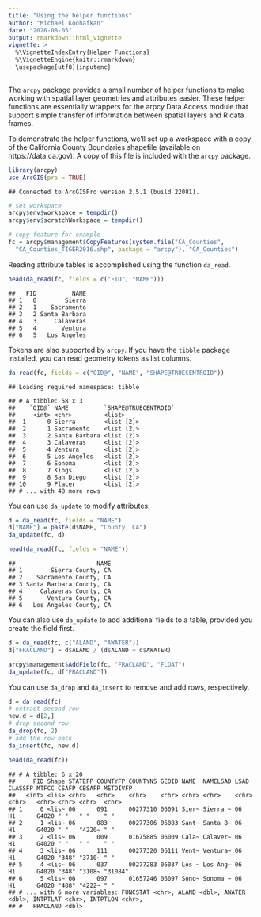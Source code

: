 ```yaml
---
title: "Using the helper functions"
author: "Michael Koohafkan"
date: "2020-08-05"
output: rmarkdown::html_vignette
vignette: >
  %\VignetteIndexEntry{Helper Functions}
  %\VignetteEngine{knitr::rmarkdown}
  \usepackage[utf8]{inputenc}
---
```


The `arcpy` package provides a small number of helper functions to make
working with spatial layer geometries and attributes easier. These 
helper functions are essentially wrappers for the arpcy Data Access module
that support simple transfer of information between spatial layers and R
data frames.

To demonstrate the helper functions, we'll set up a workspace with a copy
of the California County Boundaries shapefile (available on https://data.ca.gov).
A copy of this file is included with the `arcpy` package.



```r
library(arcpy)
use_ArcGIS(pro = TRUE)
```

```
## Connected to ArcGISPro version 2.5.1 (build 22081).
```

```r
# set workspace
arcpy$env$workspace = tempdir()
arcpy$env$scratchWorkspace = tempdir()

# copy feature for example
fc = arcpy$management$CopyFeatures(system.file("CA_Counties",
  "CA_Counties_TIGER2016.shp", package = "arcpy"), "CA_Counties")
```


Reading attribute tables is accomplished using the function `da_read`.


```r
head(da_read(fc, fields = c("FID", "NAME")))
```

```
##   FID          NAME
## 1   0        Sierra
## 2   1    Sacramento
## 3   2 Santa Barbara
## 4   3     Calaveras
## 5   4       Ventura
## 6   5   Los Angeles
```

Tokens are also supported by `arcpy`. If you have the `tibble` package installed, 
you can read geometry tokens as list columns.


```r
da_read(fc, fields = c("OID@", "NAME", "SHAPE@TRUECENTROID"))
```

```
## Loading required namespace: tibble
```

```
## # A tibble: 58 x 3
##    `OID@` NAME          `SHAPE@TRUECENTROID`
##     <int> <chr>         <list>              
##  1      0 Sierra        <list [2]>          
##  2      1 Sacramento    <list [2]>          
##  3      2 Santa Barbara <list [2]>          
##  4      3 Calaveras     <list [2]>          
##  5      4 Ventura       <list [2]>          
##  6      5 Los Angeles   <list [2]>          
##  7      6 Sonoma        <list [2]>          
##  8      7 Kings         <list [2]>          
##  9      8 San Diego     <list [2]>          
## 10      9 Placer        <list [2]>          
## # ... with 48 more rows
```

You can use `da_update` to modify attributes.


```r
d = da_read(fc, fields = "NAME")
d["NAME"] = paste(d$NAME, "County, CA")
da_update(fc, d)

head(da_read(fc, fields = "NAME"))
```

```
##                       NAME
## 1        Sierra County, CA
## 2    Sacramento County, CA
## 3 Santa Barbara County, CA
## 4     Calaveras County, CA
## 5       Ventura County, CA
## 6   Los Angeles County, CA
```

You can also use `da_update` to add additional fields to a table, provided 
you create the field first.


```r
d = da_read(fc, c("ALAND", "AWATER"))
d["FRACLAND"] = d$ALAND / (d$ALAND + d$AWATER)

arcpy$management$AddField(fc, "FRACLAND", "FLOAT")
da_update(fc, d["FRACLAND"])
```

You can use `da_drop` and `da_insert` to remove and add rows, respectively.


```r
d = da_read(fc)
# extract second row
new.d = d[2,]
# drop second row
da_drop(fc, 2)
# add the row back
da_insert(fc, new.d)

head(da_read(fc))
```

```
## # A tibble: 6 x 20
##     FID Shape STATEFP COUNTYFP COUNTYNS GEOID NAME  NAMELSAD LSAD  CLASSFP MTFCC CSAFP CBSAFP METDIVFP
##   <int> <lis> <chr>   <chr>    <chr>    <chr> <chr> <chr>    <chr> <chr>   <chr> <chr> <chr>  <chr>   
## 1     0 <lis~ 06      091      00277310 06091 Sier~ Sierra ~ 06    H1      G4020 " "   " "    " "     
## 2     1 <lis~ 06      083      00277306 06083 Sant~ Santa B~ 06    H1      G4020 " "   "4220~ " "     
## 3     2 <lis~ 06      009      01675885 06009 Cala~ Calaver~ 06    H1      G4020 " "   " "    " "     
## 4     3 <lis~ 06      111      00277320 06111 Vent~ Ventura~ 06    H1      G4020 "348" "3710~ " "     
## 5     4 <lis~ 06      037      00277283 06037 Los ~ Los Ang~ 06    H1      G4020 "348" "3108~ "31084" 
## 6     5 <lis~ 06      097      01657246 06097 Sono~ Sonoma ~ 06    H1      G4020 "488" "4222~ " "     
## # ... with 6 more variables: FUNCSTAT <chr>, ALAND <dbl>, AWATER <dbl>, INTPTLAT <chr>, INTPTLON <chr>,
## #   FRACLAND <dbl>
```


